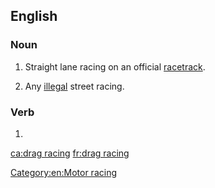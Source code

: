 ==English==
{{wikipedia}}

===Noun===
{{en-noun|-|head=[[drag]] [[racing]]}}

# Straight lane racing on an official [[racetrack]].
# {{label|en|colloquial}} Any [[illegal]] street racing.

===Verb===
{{head|en|present participle}}

# {{present participle of|drag race|lang=en|nocat=1}}

[[Category:en:Motor racing]]

[[ca:drag racing]]
[[fr:drag racing]]